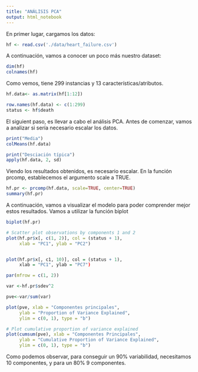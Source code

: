 ```yaml
---
title: "ANÁLISIS PCA"
output: html_notebook
---
```



En primer lugar, cargamos los datos:
```r
hf <- read.csv('./data/heart_failure.csv')
```

A continuación, vamos a conocer un poco más nuestro dataset:
```r
dim(hf)
colnames(hf)
```
Como vemos, tiene 299 instancias y 13 características/atributos. 


```r
hf.data<- as.matrix(hf[1:12])

row.names(hf.data) <- c(1:299)
status <- hf$death
```


El siguient paso, es llevar a cabo el análisis PCA. Antes de comenzar, vamos a analizar si sería necesario escalar los datos. 


```r
print("Media")
colMeans(hf.data)

print("Desciación típica")
apply(hf.data, 2, sd)


```

Viendo los resultados obtenidos, es necesario escalar. En la función prcomp, establecemos el argumento scale a TRUE.

```r
hf.pr <- prcomp(hf.data, scale=TRUE, center=TRUE)
summary(hf.pr)
```
A continuación, vamos a visualizar el modelo para poder comprender mejor estos resultados. Vamos a utilizar la función biplot

```r
biplot(hf.pr)
```
```r
# Scatter plot observations by components 1 and 2
plot(hf.pr$x[, c(1, 2)], col = (status + 1), 
     xlab = "PC1", ylab = "PC2")


plot(hf.pr$x[, c1, 10)], col = (status + 1), 
     xlab = "PC1", ylab = "PC7")
```


```r

par(mfrow = c(1, 2))

var <-hf.pr$sdev^2

pve<-var/sum(var)

plot(pve, xlab = "Componentes principales", 
     ylab = "Proportion of Variance Explained", 
     ylim = c(0, 1), type = "b")

# Plot cumulative proportion of variance explained
plot(cumsum(pve), xlab = "Componentes Principales", 
     ylab = "Cumulative Proportion of Variance Explained", 
     ylim = c(0, 1), type = "b")
```
Como podemos observar, para conseguir un 90% variabilidad, necesitamos 10 componentes, y para un 80% 9 componentes.

